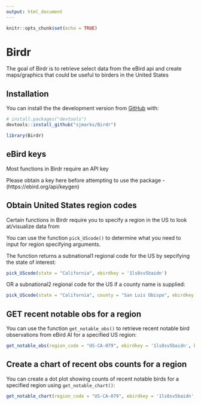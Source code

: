 ```yaml
---
output: html_document
---
```


```r
knitr::opts_chunk$set(echo = TRUE)
```

# Birdr

<!-- badges: start -->
<!-- badges: end -->

The goal of Birdr is to retrieve select data from the eBird api and create maps/graphics that could be useful to birders in the United States

## Installation

You can install the the development version from [GitHub](https://github.com/) with:

```r
# install.packages("devtools")
devtools::install_github("sjmarks/Birdr")

```

```r
library(Birdr)
```

## eBird keys

Most functions in Birdr require an API key

Please obtain a key here before attempting to use the package - (https://ebird.org/api/keygen)

## Obtain United States region codes

Certain functions in Birdr require you to specify a region in the US to look at/visualize data from

You can use the function `pick_UScode()` to determine what you need to input for region specifying arguments.

The function returns a subnational1 regional code for the US by sepcifying the state of interest:

```r
pick_UScode(state = "California", ebirdkey = '1ls8sv5baidn')
```

OR a subnational2 regional code for the US if a county name is supplied:

```r
pick_UScode(state = "California", county = "San Luis Obispo", ebirdkey = '1ls8sv5baidn')
```


## GET recent notable obs for a region

You can use the function `get_notable_obs()` to retrieve recent notable bird observations from eBird AI for a specified US region:

```r
get_notable_obs(region_code = "US-CA-079", ebirdkey = '1ls8sv5baidn', back = 2)
```

## Create a chart of recent obs counts for a region

You can create a dot plot showing counts of recent notable birds for a specified region using `get_notable_chart()`:

```r
get_notable_chart(region_code = "US-CA-079", ebirdkey = '1ls8sv5baidn', obs_to_plot = 25, back = 15)
```

